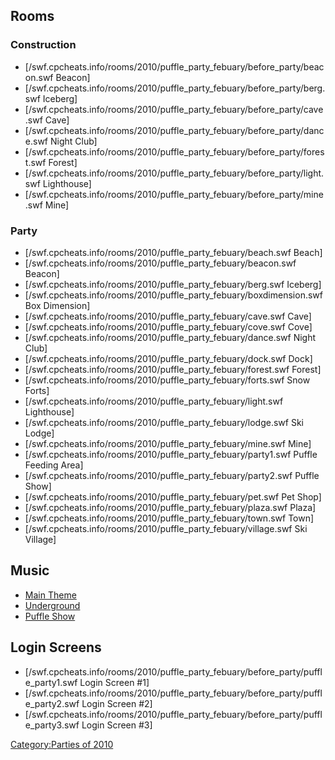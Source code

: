 

==Rooms==
===Construction===
*[/swf.cpcheats.info/rooms/2010/puffle_party_febuary/before_party/beacon.swf Beacon]
*[/swf.cpcheats.info/rooms/2010/puffle_party_febuary/before_party/berg.swf Iceberg]
*[/swf.cpcheats.info/rooms/2010/puffle_party_febuary/before_party/cave.swf Cave]
*[/swf.cpcheats.info/rooms/2010/puffle_party_febuary/before_party/dance.swf Night Club]
*[/swf.cpcheats.info/rooms/2010/puffle_party_febuary/before_party/forest.swf Forest]
*[/swf.cpcheats.info/rooms/2010/puffle_party_febuary/before_party/light.swf Lighthouse]
*[/swf.cpcheats.info/rooms/2010/puffle_party_febuary/before_party/mine.swf Mine]

===Party===
*[/swf.cpcheats.info/rooms/2010/puffle_party_febuary/beach.swf Beach]
*[/swf.cpcheats.info/rooms/2010/puffle_party_febuary/beacon.swf Beacon]
*[/swf.cpcheats.info/rooms/2010/puffle_party_febuary/berg.swf Iceberg]
*[/swf.cpcheats.info/rooms/2010/puffle_party_febuary/boxdimension.swf Box Dimension]
*[/swf.cpcheats.info/rooms/2010/puffle_party_febuary/cave.swf Cave]
*[/swf.cpcheats.info/rooms/2010/puffle_party_febuary/cove.swf Cove]
*[/swf.cpcheats.info/rooms/2010/puffle_party_febuary/dance.swf Night Club]
*[/swf.cpcheats.info/rooms/2010/puffle_party_febuary/dock.swf Dock]
*[/swf.cpcheats.info/rooms/2010/puffle_party_febuary/forest.swf Forest]
*[/swf.cpcheats.info/rooms/2010/puffle_party_febuary/forts.swf Snow Forts]
*[/swf.cpcheats.info/rooms/2010/puffle_party_febuary/light.swf Lighthouse]
*[/swf.cpcheats.info/rooms/2010/puffle_party_febuary/lodge.swf Ski Lodge]
*[/swf.cpcheats.info/rooms/2010/puffle_party_febuary/mine.swf Mine]
*[/swf.cpcheats.info/rooms/2010/puffle_party_febuary/party1.swf Puffle Feeding Area]
*[/swf.cpcheats.info/rooms/2010/puffle_party_febuary/party2.swf Puffle Show]
*[/swf.cpcheats.info/rooms/2010/puffle_party_febuary/pet.swf Pet Shop]
*[/swf.cpcheats.info/rooms/2010/puffle_party_febuary/plaza.swf Plaza]
*[/swf.cpcheats.info/rooms/2010/puffle_party_febuary/town.swf Town]
*[/swf.cpcheats.info/rooms/2010/puffle_party_febuary/village.swf Ski Village]

==Music==
*[[Media:Music282.swf|Main Theme]]
*[[Media:Music260.swf|Underground]]
*[[Media:Music261.swf|Puffle Show]]

==Login Screens==
*[/swf.cpcheats.info/rooms/2010/puffle_party_febuary/before_party/puffle_party1.swf Login Screen #1]
*[/swf.cpcheats.info/rooms/2010/puffle_party_febuary/before_party/puffle_party2.swf Login Screen #2]
*[/swf.cpcheats.info/rooms/2010/puffle_party_febuary/before_party/puffle_party3.swf Login Screen #3]
{{Parties}}

[[Category:Parties of 2010]]